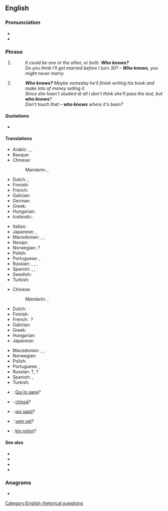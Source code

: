 ==English==

===Pronunciation===
* {{audio|en|en-us-who-knows.ogg|Audio (US)}}
* {{audio|en|En-au-who knows.ogg|Audio (AU)}}

===Phrase===
{{en-phrase|head=[[who]] [[know]]s?}}

# {{lb|en|rhetorical question}} {{n-g|A [[rhetorical question]] asked to show that the person asking it neither knows the answer nor knows who might.}}
#: ''It could be one or the other, or both. '''Who knows?'''''
#: ''Do you think I'll get married before I turn 30?'' – '''''Who knows''', you might never marry.''
# {{n-g|A rhetorical question asked to express the idea that anything is possible or that anything could happen.}}
#: '''''Who knows?''' Maybe someday he'll finish writing his book and make lots of money selling it.''
#: ''Since she hasn't studied at all I don't think she'll pass the test, but '''who knows'''?''
#: ''Don't touch that – '''who knows''' where it's been?''

====Quotations====
* {{seeCites|en}}

====Translations====
{{trans-top|rhetorical question: one doesn't know}}
* Arabic: {{t|ar|مَن يَدْرِي؟}}, {{t|ar|اَللّٰهُ أَعْلَم}}, {{t|ar|إِبْصَر}}
* Basque: {{t|eu|auskalo}}
* Chinese:
*: Mandarin: {{t+|cmn|誰知道|alt=誰知道？|sc=Hani}}, {{t+|cmn|谁知道|alt=谁知道？|tr=shéi zhīdào|sc=Hani}}
* Dutch: {{t|nl|wie weet}}, {{t|nl|wie zal het zeggen?}}
* Finnish: {{t|fi|[[kuka]][[-pa|pa]] [[tietää]]}}
* French: {{t+|fr|qui sait|alt=qui sait ?}} <!-- a space before ? is required -->
* Galician: {{t|gl|quen sabe?}}
* German: {{t|de|wer weiß?}}
* Greek: {{t|el|ποιος ξέρει;}}
* Hungarian: {{t|hu|[[ki]] [[tudja]]?}}
* Icelandic: {{t|is|hver veit|alt=hver veit?}}
{{trans-mid}}
* Italian: {{t+|it|chissà?}}
* Japanese: {{t|ja|さあ？|tr=sā?}}, {{t|ja|…[[かもしれない]]|tr=…ka mo shirenai}}
* Macedonian: {{t|mk|ко́јзнае}}, {{t|mk|кој го знае}}, {{t|mk|кој ќе знае}}
* Navajo: {{t|nv|haashį́į́ néelą́ą́ʼ?}}
* Norwegian: {{t|no|hvem vet}}?
* Polish: {{t+|pl|kto wie?}}
* Portuguese: {{t|pt|quem sabe?}}, {{t|pt|vai saber?}}
* Russian: {{t|ru|кто зна́ет?}}, {{t|ru|кто его знает|alt=кто его́ зна́ет?}}, {{t|ru|как знать?}}, {{t+|ru|чёрт его́ зна́ет!|sc=Cyrl}}
* Spanish: {{t|es|quién sabe|alt=¿quién sabe?}}, {{t|es|quién sabe|alt=¡quién sabe!}}, {{t|es|vete tú a saber}}
* Swedish: {{t|sv|vem vet?}}
* Turkish: {{t|tr|kim bilir}}
{{trans-bottom}}

{{trans-top|rhetorical question: anything is possible}}
* Chinese:
*: Mandarin: {{t+|cmn|誰知道|alt=誰知道？|sc=Hani}}, {{t+|cmn|谁知道|alt=谁知道？|tr=shéi zhīdào|sc=Hani}}
* Dutch: {{t|nl|wie weet?}}
* Finnish: {{t|fi|[[kuka]][[-pa|pa]] [[tietää]]}}
* French: {{t+|fr|qui sait}}&nbsp;?
* Galician: {{t|gl|quen sabe?}}
* Greek: {{t|el|ποιος ξέρει;}}
* Hungarian: {{t|hu|[[ki]] [[tudja]]?}}
* Japanese: {{t|ja|さあ？|tr=sā?}}
{{trans-mid}}
* Macedonian: {{t|mk|ко́јзнае}}, {{t|mk|кој го знае}}, {{t|mk|кој ќе знае}}
* Norwegian: {{t|no|hvem vet?}}
* Polish: {{t+|pl|kto wie?}}
* Portuguese: {{t|pt|quem sabe?}}, {{t|pt|vai saber?}}
* Russian: {{t|ru|кто зна́ет}}?, {{t|ru|кто его́ зна́ет}}?
* Spanish: {{t|es|quién sabe|alt=¿quién sabe?}}, {{t|es|quién sabe|alt=¡quién sabe!}}
* Turkish: {{t|tr|kim bilir?}}
{{trans-bottom}}

{{checktrans-top}}
* {{ttbc|ia}}: [[Qui lo sape]]?
* {{ttbc|it}}: [[chissà]]?
{{trans-mid}}
* {{ttbc|la}}: [[qui sapit]]?
* {{ttbc|sv}}: [[vem vet]]?
* {{ttbc|vo}}: [[kin nolon]]?
{{trans-bottom}}

====See also====
* {{l|en|God knows}}
* {{l|en|who cares}}
* {{l|en|go figure}}
* {{l|en|who can tell}}

===Anagrams===
* {{anagrams|en|a=hknoosww|knowhows}}

[[Category:English rhetorical questions]]
